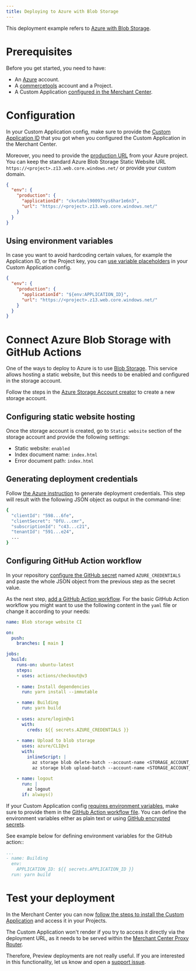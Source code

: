 ```yaml
---
title: Deploying to Azure with Blob Storage
---
```


This deployment example refers to [Azure with Blob Storage](https://azure.microsoft.com/en-us/services/storage/blobs/).

# Prerequisites

Before you get started, you need to have:

- An [Azure](https://azure.microsoft.com/free/) account.
- A [commercetools](https://docs.commercetools.com/getting-started) account and a Project.
- A Custom Application [configured in the Merchant Center](https://docs.commercetools.com/merchant-center/managing-custom-applications).

# Configuration

In your Custom Application config, make sure to provide the [Custom Application ID](/api-reference/application-config#envproductionapplicationid) that you got when you configured the Custom Application in the Merchant Center.

Moreover, you need to provide the [production URL](/api-reference/application-config#envproductionurl) from your Azure project. You can keep the standard Azure Blob Storage Static Website URL `https://<project>.z13.web.core.windows.net/` or provide your custom domain.

```json title="custom-application-config.json"
{
  "env": {
    "production": {
      "applicationId": "ckvtahxl90097sys6har1e6n3",
      "url": "https://<project>.z13.web.core.windows.net/"
    }
  }
}
```

## Using environment variables

In case you want to avoid hardcoding certain values, for example the Application ID, or the Project key, you can [use variable placeholders](/api-reference/application-config#using-variable-placeholders) in your Custom Application config.

```json title="custom-application-config.json" highlightLines="4"
{
  "env": {
    "production": {
      "applicationId": "${env:APPLICATION_ID}",
      "url": "https://<project>.z13.web.core.windows.net/"
    }
  }
}
```

# Connect Azure Blob Storage with GitHub Actions

One of the ways to deploy to Azure is to use [Blob Storage](https://azure.microsoft.com/en-us/services/storage/blobs/). This service allows hosting a static website, but this needs to be enabled and configured in the storage account. 

Follow the steps in the [Azure Storage Account creator](https://portal.azure.com/#create/Microsoft.StorageAccount) to create a new storage account.

## Configuring static website hosting

Once the storage account is created, go to `Static website` section of the storage account and provide the following settings:
* Static website: `enabled`
* Index document name: `index.html`
* Error document path: `index.html`

## Generating deployment credentials

Follow [the Azure instruction](https://docs.microsoft.com/en-us/azure/storage/blobs/storage-blobs-static-site-github-actions?tabs=userlevel#generate-deployment-credentials) to generate deployment credentials. 
This step will result with the following JSON object as output in the command-line:

```bash
{
  "clientId": "598...6fe",
  "clientSecret": "OfU...cmr",
  "subscriptionId": "c43...c21",
  "tenantId": "591...e24",
  ...
}
```

## Configuring GitHub Action workflow

In your repository [configure the GitHub secret](https://docs.microsoft.com/en-us/azure/storage/blobs/storage-blobs-static-site-github-actions?tabs=userlevel#configure-the-github-secret) named `AZURE_CREDENTIALS` and paste the whole JSON object from the previous step as the secret value.

As the next step, [add a GitHub Action workflow](https://docs.microsoft.com/en-us/azure/storage/blobs/storage-blobs-static-site-github-actions?tabs=userlevel#add-your-workflow). For the basic GitHub Action workflow you might want to use the following content in the `yaml` file or change it according to your needs:

```yaml
name: Blob storage website CI

on:
  push:
    branches: [ main ]

jobs:
  build:
    runs-on: ubuntu-latest
    steps:
    - uses: actions/checkout@v3
    
    - name: Install dependencies
      run: yarn install --immutable

    - name: Building
      run: yarn build
      
    - uses: azure/login@v1
      with:
        creds: ${{ secrets.AZURE_CREDENTIALS }}
   
    - name: Upload to blob storage
      uses: azure/CLI@v1
      with:
        inlineScript: |
          az storage blob delete-batch --account-name <STORAGE_ACCOUNT_NAME> --auth-mode key -s '$web' # update with your <STORAGE_ACCOUNT_NAME>
          az storage blob upload-batch --account-name <STORAGE_ACCOUNT_NAME> --auth-mode key -d '$web' -s public/ # update with your <STORAGE_ACCOUNT_NAME>

    - name: logout
      run: |
        az logout
      if: always()
```

<Info>

If your Custom Application config [requires environment variables](#using-environment-variables), make sure to provide them in the [GitHub Action workflow file](https://docs.microsoft.com/en-us/azure/static-web-apps/build-configuration?tabs=github-actions#environment-variables). You can define the environment variables either as plain text or using [GitHub encrypted secrets](https://docs.github.com/en/actions/security-guides/encrypted-secrets).

See example below for defining environment variables for the GitHub action::

```yaml highlightLines="3-4"
...
- name: Building
  env: 
    APPLICATION_ID: ${{ secrets.APPLICATION_ID }}
  run: yarn build
```

</Info>

# Test your deployment

In the Merchant Center you can now [follow the steps to install the Custom Application](https://docs.commercetools.com/merchant-center/managing-custom-applications) and access it in your Projects.

<Warning>

The Custom Application won't render if you try to access it directly via the deployment URL, as it needs to be served within the [Merchant Center Proxy Router](/concepts/merchant-center-proxy-router).

Therefore, Preview deployments are not really useful. If you are interested in this functionality, let us know and open a [support issue](https://github.com/commercetools/merchant-center-application-kit/issues/new/choose).

</Warning>